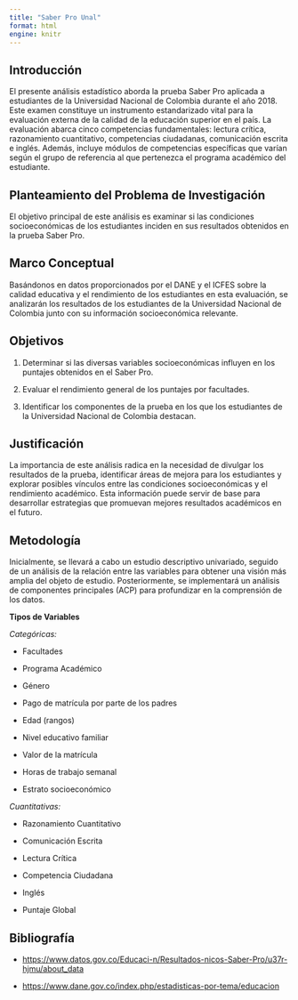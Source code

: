 ---
title: "Saber Pro Unal"
format: html
engine: knitr
---

## **Introducción**

El presente análisis estadístico aborda la prueba Saber Pro aplicada a estudiantes de la Universidad Nacional de Colombia durante el año 2018. Este examen constituye un instrumento estandarizado vital para la evaluación externa de la calidad de la educación superior en el país. La evaluación abarca cinco competencias fundamentales: lectura crítica, razonamiento cuantitativo, competencias ciudadanas, comunicación escrita e inglés. Además, incluye módulos de competencias específicas que varían según el grupo de referencia al que pertenezca el programa académico del estudiante.

## **Planteamiento del Problema de Investigación**

El objetivo principal de este análisis es examinar si las condiciones socioeconómicas de los estudiantes inciden en sus resultados obtenidos en la prueba Saber Pro.

## **Marco Conceptual**

Basándonos en datos proporcionados por el DANE y el ICFES sobre la calidad educativa y el rendimiento de los estudiantes en esta evaluación, se analizarán los resultados de los estudiantes de la Universidad Nacional de Colombia junto con su información socioeconómica relevante.

## **Objetivos**

1.  Determinar si las diversas variables socioeconómicas influyen en los puntajes obtenidos en el Saber Pro.

2.  Evaluar el rendimiento general de los puntajes por facultades.

3.  Identificar los componentes de la prueba en los que los estudiantes de la Universidad Nacional de Colombia destacan.

## **Justificación**

La importancia de este análisis radica en la necesidad de divulgar los resultados de la prueba, identificar áreas de mejora para los estudiantes y explorar posibles vínculos entre las condiciones socioeconómicas y el rendimiento académico. Esta información puede servir de base para desarrollar estrategias que promuevan mejores resultados académicos en el futuro.

## **Metodología**

Inicialmente, se llevará a cabo un estudio descriptivo univariado, seguido de un análisis de la relación entre las variables para obtener una visión más amplia del objeto de estudio. Posteriormente, se implementará un análisis de componentes principales (ACP) para profundizar en la comprensión de los datos.

**Tipos de Variables**

*Categóricas:*

-   Facultades

-   Programa Académico

-   Género

-   Pago de matrícula por parte de los padres

-   Edad (rangos)

-   Nivel educativo familiar

-   Valor de la matrícula

-   Horas de trabajo semanal

-   Estrato socioeconómico

*Cuantitativas:*

-   Razonamiento Cuantitativo

-   Comunicación Escrita

-   Lectura Crítica

-   Competencia Ciudadana

-   Inglés

-   Puntaje Global

## Bibliografía

-   <https://www.datos.gov.co/Educaci-n/Resultados-nicos-Saber-Pro/u37r-hjmu/about_data>

-   <https://www.dane.gov.co/index.php/estadisticas-por-tema/educacion>
